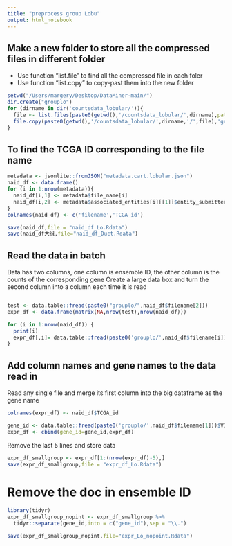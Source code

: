 ```yaml
---
title: "preprocess group Lobu"
output: html_notebook
---
```


## Make a new folder to store all the compressed files in different folder
- Use function "list.file" to find all the compressed file in each foler
- Use function "list.copy" to copy-past them into the new folder
```r
setwd("/Users/margery/Desktop/DataMiner-main/")
dir.create("grouplo")
for (dirname in dir('countsdata_lobular/')){  
  file <- list.files(paste0(getwd(),'/countsdata_lobular/',dirname),pattern = '*.counts')  
  file.copy(paste0(getwd(),'/countsdata_lobular/',dirname,'/',file),'grouplo')  
}
```


## To find the TCGA ID corresponding to the file name
```r
metadata <- jsonlite::fromJSON("metadata.cart.lobular.json")
naid_df <- data.frame()
for (i in 1:nrow(metadata)){
  naid_df[i,1] <- metadata$file_name[i]
  naid_df[i,2] <- metadata$associated_entities[i][[1]]$entity_submitter_id
}
colnames(naid_df) <- c('filename','TCGA_id')
```
```r
save(naid_df,file = "naid_df_Lo.Rdata")
save(naid_df大组,file="naid_df_Duct.Rdata")
```


## Read the data in batch

Data has two columns, one column is ensemble ID, the other column is the counts of the corresponding gene
Create a large data box and turn the second column into a column each time it is read
```r
```


```r
test <- data.table::fread(paste0("grouplo/",naid_df$filename[2]))
expr_df <- data.frame(matrix(NA,nrow(test),nrow(naid_df)))

for (i in 1:nrow(naid_df)) {
  print(i)
  expr_df[,i]= data.table::fread(paste0('grouplo/',naid_df$filename[i]))[,2]
}

```




## Add column names and gene names to the data read in

Read any single file and merge its first column into the big dataframe as the gene name
```r
colnames(expr_df) <- naid_df$TCGA_id

gene_id <- data.table::fread(paste0('grouplo/',naid_df$filename[1]))$V1
expr_df <- cbind(gene_id=gene_id,expr_df)
```

Remove the last 5 lines and store data
```r
expr_df_smallgroup <- expr_df[1:(nrow(expr_df)-5),]
save(expr_df_smallgroup,file = "expr_df_Lo.Rdata")
```





# Remove the doc in ensemble ID
```r
library(tidyr)
expr_df_smallgroup_nopint <- expr_df_smallgroup %>%
  tidyr::separate(gene_id,into = c("gene_id"),sep = "\\.")
```

```r
save(expr_df_smallgroup_nopint,file="expr_Lo_nopoint.Rdata")
```


